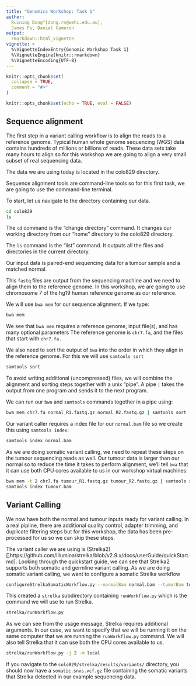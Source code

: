 ```yaml
---
title: "Genomics Workshop: Task 1"
author: 
  Ruining Dong^[dong.rn@wehi.edu.au], 
  James Fu, Daniel Cameron
output: 
  rmarkdown::html_vignette
vignette: >
  %\VignetteIndexEntry{Genomic Workshop Task 1}
  %\VignetteEngine{knitr::rmarkdown}
  %\VignetteEncoding{UTF-8}
---
```



```r
knitr::opts_chunk$set(
  collapse = TRUE,
  comment = "#>"
)
```

```r
knitr::opts_chunk$set(echo = TRUE, eval = FALSE)
```

## Sequence alignment

The first step in a variant calling workflow is to align the reads to a reference genome.
Typical human whole genome sequencing (WGS) data contains hundreds of millions or billions of reads.
These data sets take many hours to align so for this workshop we are going to align a very small subset of real sequencing data.

The data we are using today is located in the colo829 directory.

Sequence alignment tools are command-line tools so for this first task, we are going to use the command-line terminal.

To start, let us navigate to the directory containing our data.

```bash
cd colo829
ls
```

The `cd` command is the "change directory" command.
It changes our working directory from our "home" directory to the colo829 directory.

The `ls` command is the "list" command.
It outputs all the files and directories in the current directory.

Our input data is paired-end sequencing data for a tumour sample and a matched normal.

This `fastq` files are output from the sequencing machine and we need to align them to the reference genome.
In this workshop, we are going to use chromosome 7 of the hg19 human reference genome as our reference.

We will use `bwa mem` for our sequence alignment. If we type:

```bash
bwa mem
```

We see that `bwa mem` requires a reference genome, input file(s), and has many optional parameters
The reference genome is `chr7.fa`, and the files that start with `chr7.fa.`

We also need to sort the output of `bwa` into the order in which they align in the reference genome.
For this we will use `samtools sort`

```bash
samtools sort
```

To avoid writing additional (uncompressed) files, we will combine the alignment and sorting steps together with a unix "pipe".
A pipe `|` takes the output from one program and sends it to the next program.

We can run our `bwa` and `samtools` commands together in a pipe using:

```bash
bwa mem chr7.fa normal_R1.fastq.gz normal_R2.fastq.gz | samtools sort - > normal.bam
```

Our variant caller requires a index file for our `normal.bam` file so we create this using `samtools index`:

```bash
samtools index normal.bam
```

As we are doing somatic variant calling, we need to repeat these steps on the tumour sequencing reads as well.
Our tumour data is larger than our normal so to reduce the time it takes to perform alignment, we'll tell `bwa` that it can use both CPU cores available to us in our workshop virtual machines: 

```bash
bwa mem -t 2 chr7.fa tumour_R1.fastq.gz tumour_R2.fastq.gz | samtools sort - > tumour.bam
samtools index tumour.bam
```

## Variant Calling

We now have both the normal and tumour inputs ready for variant calling.
In a real pipline, there are additional quality control, adapter trimming, and duplicate filtering steps but for this workshop, the data has been pre-processed for us so we can skip these steps.

The variant caller we are using is (Strelka2)[]https://github.com/Illumina/strelka/blob/v2.9.x/docs/userGuide/quickStart.md].
Looking through the quickstart guide, we can see that Strelka2 supports both somatic and germline variant calling.
As we are doing somatic variant calling, we want to configure a somatic Strelka workflow

```bash
configureStrelkaSomaticWorkflow.py --normalBam normal.bam --tumorBam tumour.bam --referenceFasta chr7.fa --runDir strelka
```

This created a `strelka` subdirectory containing `runWorkflow.py` which is the command we will use to run Strelka.

```bash
strelka/runWorkflow.py
```

As we can see from the usage message, Strelka requires additional arguments.
In our case, we want to specify that we will be running it on the same computer that we are running the `runWorkflow.py` command.
We will also tell Strelka that it can use both the CPU cores available to us.

```bash
strelka/runWorkflow.py -j 2 -m local
```

If you navigate to the `colo829/strelka/results/variants/` directory, you should now have a `somatic.snvs.vcf.gz` file containing the somatic variants that Strelka detected in our example sequencing data.